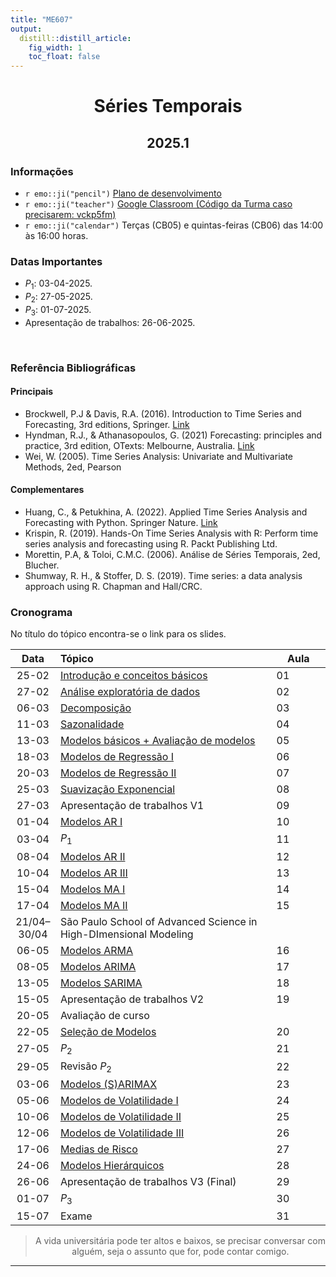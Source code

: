 ```yaml
---
title: "ME607"
output:
  distill::distill_article: 
    fig_width: 1
    toc_float: false  
---
```


<center>

# Séries Temporais

## 2025.1


</center>

### Informações 

- `r emo::ji("pencil")` [Plano de desenvolvimento](documentos/2025-1_ME607A.pdf)
- `r emo::ji("teacher")` [Google Classroom  (Código da Turma caso precisarem: vckp5fm)](https://classroom.google.com/c/NzQ1MzM5NTg4NTI0?cjc=vckp5fm)
- `r emo::ji("calendar")` Terças (CB05) e quintas-feiras (CB06) das 14:00 às 16:00 horas.


### Datas Importantes

- $P_1:$ 03-04-2025.
- $P_2:$ 27-05-2025.
- $P_3:$ 01-07-2025.
- Apresentação de trabalhos: 26-06-2025.
 

</br>



### Referência Bibliográficas

#### Principais

- Brockwell, P.J & Davis, R.A. (2016). Introduction to Time Series and Forecasting, 3rd editions, Springer. [Link](https://link.springer.com/book/10.1007/978-3-319-29854-2)
- Hyndman, R.J., \& Athanasopoulos, G. (2021) Forecasting: principles and practice, 3rd edition, OTexts: Melbourne, Australia. [Link](https://otexts.com/fpp3/)
- Wei, W. (2005). Time Series Analysis: Univariate and Multivariate Methods, 2ed, Pearson


#### Complementares

- Huang, C., \& Petukhina, A. (2022). Applied Time Series Analysis and Forecasting with Python.
Springer Nature. [Link](https://link.springer.com/book/10.1007/978-3-031-13584-2)
- Krispin, R. (2019). Hands-On Time Series Analysis with R: Perform time series analysis and forecasting using R. Packt Publishing Ltd.
- Morettin, P.A, \& Toloi, C.M.C. (2006). Análise de Séries Temporais, 2ed, Blucher.
- Shumway, R. H., & Stoffer, D. S. (2019). Time series: a data analysis approach using R. Chapman and Hall/CRC.




### **Cronograma**

No título do tópico encontra-se o link para os slides.


| Data  | Tópico                         | Aula |
|:-----:|:-------------------------------|--------|
| 25-02 | [Introdução e conceitos básicos](https://ctruciosm.github.io/ME607-unicamp/Aula01.html) | 01 | 
| 27-02 | [Análise exploratória de dados](https://ctruciosm.github.io/ME607-unicamp/Aula02.html) | 02 | 
| 06-03 | [Decomposição](https://ctruciosm.github.io/ME607-unicamp/Aula03.html)   | 03 | 
| 11-03 | [Sazonalidade](https://ctruciosm.github.io/ME607-unicamp/Aula03b.html)   | 04 | 
| 13-03 | [Modelos básicos + Avaliação de modelos](https://ctruciosm.github.io/ME607-unicamp/Aula04.html) | 05 | 
| 18-03 | [Modelos de Regressão I](https://ctruciosm.github.io/ME607-unicamp/Aula05.html) | 06 | 
| 20-03 | [Modelos de Regressão II](https://ctruciosm.github.io/ME607-unicamp/Aula06.html) | 07 | 
| 25-03 | [Suavização Exponencial](https://ctruciosm.github.io/ME607-unicamp/Aula07.html)  | 08 |
| 27-03 | Apresentação de trabalhos V1 | 09 |
| 01-04 | [Modelos AR I](https://ctruciosm.shinyapps.io/Aula08/#/title-slide) | 10 | 
| 03-04 | $P_1$ | 11 | 
| 08-04 | [Modelos AR II](https://ctruciosm.github.io/ME607-unicamp/Aula09.html)   | 12 | 
| 10-04 | [Modelos AR III](https://ctruciosm.github.io/ME607-unicamp/Aula10.html)  | 13 | 
| 15-04 | [Modelos MA I](https://ctruciosm.shinyapps.io/Aula11/#/title-slide) | 14 |
| 17-04 | [Modelos MA II](https://ctruciosm.github.io/ME607-unicamp/Aula11.html) | 15 |
| 21/04--30/04 | São Paulo School of Advanced Science in High-DImensional Modeling | |
| 06-05 | [Modelos ARMA](https://ctruciosm.github.io/ME607-unicamp/Aula12.html)  | 16 | 
| 08-05 | [Modelos ARIMA](https://ctruciosm.github.io/ME607-unicamp/Arima.html)  | 17 | 
| 13-05 | [Modelos SARIMA](https://ctruciosm.github.io/ME607-unicamp/Sarima.html)  | 18 | 
| 15-05 | Apresentação de trabalhos V2 | 19 |
| 20-05 | Avaliação de curso |  | 
| 22-05 | [Seleção de Modelos](https://ctruciosm.github.io/ME607-unicamp/Selecao.html) | 20 | 
| 27-05 | $P_2$ | 21 | 
| 29-05 | Revisão $P_2$ | 22 |
| 03-06 | [Modelos (S)ARIMAX](https://github.com/ctruciosm/ctruciosm.github.io/blob/master/datasets/SARIMAX.ipynb)   | 23 | 
| 05-06  | [Modelos de Volatilidade I](https://github.com/ctruciosm/ctruciosm.github.io/blob/master/datasets/IntroARCH.ipynb)   | 24 | 
| 10-06 | [Modelos de Volatilidade II](https://github.com/ctruciosm/ctruciosm.github.io/blob/master/datasets/GARCH.ipynb)  | 25 | 
| 12-06 | [Modelos de Volatilidade III](https://github.com/ctruciosm/ctruciosm.github.io/blob/master/datasets/LeverageGARCH.ipynb)  | 26 | 
| 17-06 | [Medias de Risco](https://github.com/ctruciosm/ctruciosm.github.io/blob/master/datasets/VaRES.ipynb) | 27 | 
| 24-06 | [Modelos Hierárquicos](datasets/STH.nb.html)  | 28 | 
| 26-06 | Apresentação de trabalhos V3 (Final) | 29 |
| 01-07 | $P_3$ | 30 | 
| 15-07 | Exame | 31 | 
<center>

> A vida universitária pode ter altos e baixos, se precisar conversar com alguém, seja o assunto que for, pode contar comigo. 

</center>



---- 